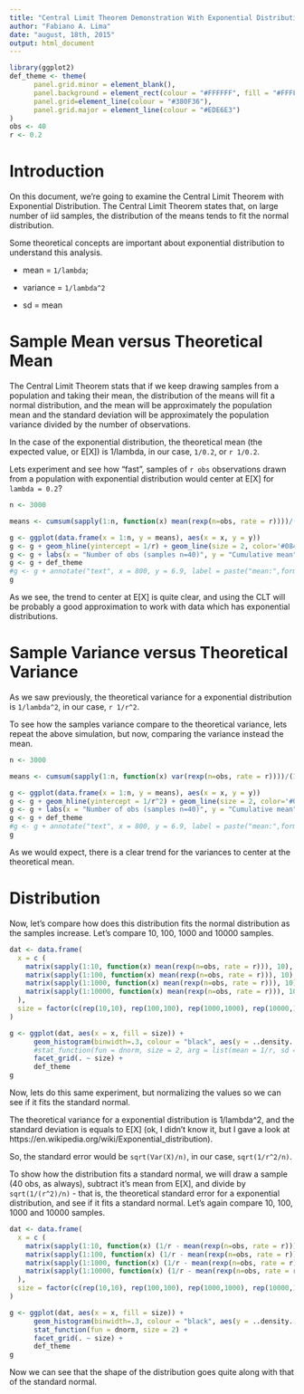 ```yaml
---
title: "Central Limit Theorem Demonstration With Exponential Distributions"
author: "Fabiano A. Lima"
date: "august, 18th, 2015"
output: html_document
---
```


```r
library(ggplot2)
def_theme <- theme(
      panel.grid.minor = element_blank(), 
      panel.background = element_rect(colour = "#FFFFFF", fill = "#FFFFFF"), 
      panel.grid=element_line(colour = "#380F36"),
      panel.grid.major = element_line(colour = "#EDE6E3")
)
obs <- 40
r <- 0.2
```


# Introduction

On this document, we're going to examine the Central Limit Theorem with Exponential Distribution. The Central Limit Theorem states that, on large number of iid samples, the distribution of the means tends to fit the normal distribution.

Some theoretical concepts are important about exponential distribution to understand this analysis. 

* mean = `1/lambda`;

* variance = `1/lambda^2`

* sd = mean

# Sample Mean versus Theoretical Mean

The Central Limit Theorem stats that if we keep drawing samples from a population and taking their mean, the distribution of the means will fit a normal distribution, and the mean will be approximately the population mean and the standard deviation will be approximately the population variance divided by the number of observations.

In the case of the exponential distribution, the theoretical mean (the expected value, or E[X]) is 1/lambda, in our case, `1/0.2`, or `r 1/0.2`.

Lets experiment and see how "fast", samples of `r obs` observations drawn from a population with exponential distribution would center at E[X] for `lambda = 0.2`?


```r
n <- 3000

means <- cumsum(sapply(1:n, function(x) mean(rexp(n=obs, rate = r))))/(1:n)

g <- ggplot(data.frame(x = 1:n, y = means), aes(x = x, y = y))
g <- g + geom_hline(yintercept = 1/r) + geom_line(size = 2, color='#084C61')
g <- g + labs(x = "Number of obs (samples n=40)", y = "Cumulative mean")
g <- g + def_theme
#g <- g + annotate("text", x = 800, y = 6.9, label = paste("mean:",formatC(means[n - 1], digits = 2)))
g
```

As we see, the trend to center at E[X] is quite clear, and using the CLT will be probably a good approximation to work with data which has exponential distributions.

# Sample Variance versus Theoretical Variance

As we saw previously, the theoretical variance for a exponential distribution is `1/lambda^2`, in our case, `r 1/r^2`.

To see how the samples variance compare to the theoretical variance, lets repeat the above simulation, but now, comparing the variance instead the mean.


```r
n <- 3000

means <- cumsum(sapply(1:n, function(x) var(rexp(n=obs, rate = r))))/(1:n)

g <- ggplot(data.frame(x = 1:n, y = means), aes(x = x, y = y))
g <- g + geom_hline(yintercept = 1/r^2) + geom_line(size = 2, color='#084C61')
g <- g + labs(x = "Number of obs (samples n=40)", y = "Cumulative mean")
g <- g + def_theme
#g <- g + annotate("text", x = 800, y = 6.9, label = paste("mean:",formatC(means[n - 1], digits = 2)))
g
```

As we would expect, there is a clear trend for the variances to center at the theoretical mean.

# Distribution

Now, let's compare how does this distribution fits the normal distribution as the samples increase. Let's compare 10, 100, 1000 and 10000 samples.


```r
dat <- data.frame(
  x = c (
    matrix(sapply(1:10, function(x) mean(rexp(n=obs, rate = r))), 10),
    matrix(sapply(1:100, function(x) mean(rexp(n=obs, rate = r))), 10),
    matrix(sapply(1:1000, function(x) mean(rexp(n=obs, rate = r))), 10),
    matrix(sapply(1:10000, function(x) mean(rexp(n=obs, rate = r))), 10)
  ),
  size = factor(c(rep(10,10), rep(100,100), rep(1000,1000), rep(10000,10000)))
)

g <- ggplot(dat, aes(x = x, fill = size)) + 
      geom_histogram(binwidth=.3, colour = "black", aes(y = ..density..)) + 
      #stat_function(fun = dnorm, size = 2, arg = list(mean = 1/r, sd = sqrt(1/r^2/obs))) +
      facet_grid(. ~ size) +
      def_theme
g

```

Now, lets do this same experiment, but normalizing the values so we can see if it fits the standard normal.

The theoretical variance for a exponential distribution is 1/lambda^2, and the standard deviation is equals to E[X] (ok, I didn't know it, but I gave a look at https://en.wikipedia.org/wiki/Exponential_distribution). 

So, the standard error would be `sqrt(Var(X)/n)`, in our case, `sqrt(1/r^2/n)`. 

To show how the distribution fits a standard normal, we will draw a sample (40 obs, as always), subtract it's mean from E[X], and divide by `sqrt(1/(r^2)/n)` - that is, the theoretical standard error for a exponential distribution, and see if it fits a standard normal. Let's again compare 10, 100, 1000 and 10000 samples.

```r
dat <- data.frame(
  x = c (
    matrix(sapply(1:10, function(x) (1/r - mean(rexp(n=obs, rate = r)))/ sqrt(1/(r^2)/obs)), 10),
    matrix(sapply(1:100, function(x) (1/r - mean(rexp(n=obs, rate = r)))/ sqrt(1/(r^2)/obs)), 10),
    matrix(sapply(1:1000, function(x) (1/r - mean(rexp(n=obs, rate = r)))/ sqrt(1/(r^2)/obs)), 10),
    matrix(sapply(1:10000, function(x) (1/r - mean(rexp(n=obs, rate = r)))/ sqrt(1/(r^2)/obs)), 10)
  ),
  size = factor(c(rep(10,10), rep(100,100), rep(1000,1000), rep(10000,10000)))
)

g <- ggplot(dat, aes(x = x, fill = size)) + 
      geom_histogram(binwidth=.3, colour = "black", aes(y = ..density..)) + 
      stat_function(fun = dnorm, size = 2) +
      facet_grid(. ~ size) +
      def_theme
g
```

Now we can see that the shape of the distribution goes quite along with that of the standard normal. 


